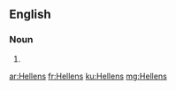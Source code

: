==English==

===Noun===
{{head|en|noun plural form}}

# {{plural of|Hellen|lang=en}}

[[ar:Hellens]]
[[fr:Hellens]]
[[ku:Hellens]]
[[mg:Hellens]]